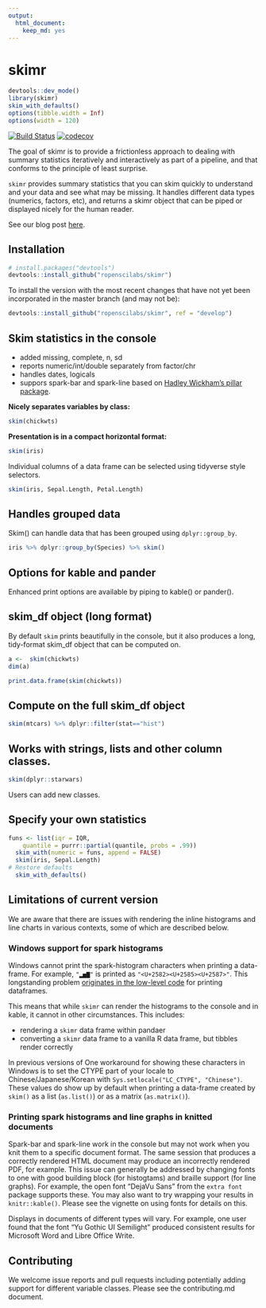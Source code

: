 ```yaml
---
output: 
  html_document: 
    keep_md: yes
---
```

# skimr
```r
devtools::dev_mode()
library(skimr)
skim_with_defaults()
options(tibble.width = Inf)
options(width = 120)
```

[![Build Status](https://travis-ci.org/ropenscilabs/skimr.svg?branch=master)](https://travis-ci.org/ropenscilabs/skimr)
[![codecov](https://codecov.io/gh/ropenscilabs/skimr/branch/master/graph/badge.svg)](https://codecov.io/gh/ropenscilabs/skimr)

The goal of skimr is to provide a frictionless approach to dealing with summary statistics iteratively and interactively as part of a pipeline, and that conforms to the principle of least surprise. 

`skimr` provides summary statistics that you can skim quickly to understand and your data and see what may be missing. It handles different data types (numerics, factors, etc), and returns a skimr object that can be piped or displayed nicely for the human reader. 

See our blog post [here](https://rawgit.com/ropenscilabs/skimr/master/inst/docs/blog.html).

## Installation


``` r
# install.packages("devtools")
devtools::install_github("ropenscilabs/skimr")
```

To install the version with the most recent changes that have not yet been incorporated in 
the master branch (and may not be):

``` r
devtools::install_github("ropenscilabs/skimr", ref = "develop")
```

## Skim statistics in the console

- added missing, complete, n, sd
- reports numeric/int/double separately from factor/chr
- handles dates, logicals
- suppors spark-bar and spark-line based on [Hadley Wickham's pillar package](https://github.com/hadley/pillar).

**Nicely separates variables by class:**  

```r
skim(chickwts)
```

**Presentation is in a compact horizontal format:**  
```r
skim(iris)
```

Individual columns of a data frame can be selected using tidyverse style selectors.

```r
skim(iris, Sepal.Length, Petal.Length)
```

## Handles grouped data

Skim() can handle data that has been grouped using `dplyr::group_by`.

```r
iris %>% dplyr::group_by(Species) %>% skim()
```

## Options for kable and pander

Enhanced print options are available by piping to kable() or pander(). 

## skim_df object (long format)

By default `skim` prints beautifully in the console, but it also produces a long, tidy-format skim_df object that can be computed on. 

```r
a <-  skim(chickwts)
dim(a)
```

```r
print.data.frame(skim(chickwts))
```

## Compute on the full skim_df object
```r
skim(mtcars) %>% dplyr::filter(stat=="hist")
```

## Works with strings, lists and other column classes.

```r
skim(dplyr::starwars)
```

Users can add new classes.

## Specify your own statistics

```r
funs <- list(iqr = IQR,
    quantile = purrr::partial(quantile, probs = .99))
  skim_with(numeric = funs, append = FALSE)
  skim(iris, Sepal.Length)
# Restore defaults
  skim_with_defaults()
```

## Limitations of current version

We are aware that there are issues with rendering the inline histograms and line charts in various contexts, some of which are 
described below. 

### Windows support for spark histograms

Windows cannot print the spark-histogram characters when printing a data-frame. For example, 
`"▂▅▇"` is printed as `"<U+2582><U+2585><U+2587>"`. This longstanding problem [originates in 
the low-level code](http://r.789695.n4.nabble.com/Unicode-display-problem-with-data-frames-under-Windows-td4707639.html) 
for printing dataframes.

This means that while `skimr` can render the histograms to the console and in
kable, it cannot in other circumstances. This includes:

* rendering a `skimr` data frame within pandaer
* converting a `skimr` data frame to a vanilla R data frame, but tibbles render
  correctly

In previous versions of One workaround for showing these characters in Windows is to set the CTYPE part of your locale to Chinese/Japanese/Korean with `Sys.setlocale("LC_CTYPE", "Chinese")`. These values do show up by default when printing a data-frame created by `skim()` as a list (`as.list()`) or as a matrix (`as.matrix()`).

### Printing spark histograms and line graphs in knitted documents

Spark-bar and spark-line work in the console but may not work when you knit them to a specific document format.
The same session that produces a correctly rendered HTML document may produce an incorrectly rendered PDF, 
for example. This issue can generally be addressed by changing fonts to one with good building block (for
histogtams) and braille support (for line graphs).  For example, the open font "DejaVu Sans" from 
the `extra font` package supports these.  You may also want to try wrapping your results in `knitr::kable()`.
Please see the vignette on using fonts for details on this.

Displays in documents of different types will vary. For example, one user found that the font 
"Yu Gothic UI Semilight"  produced consistent results for Microsoft Word and Libre Office Write.

## Contributing

We welcome issue reports and pull requests including potentially adding support for different variable classes. Please see the contributing.md document.
